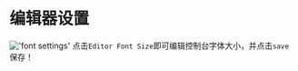 # 编辑器设置

!['font settings'](/image/settings/fontSettings.png)
点击`Editor Font Size`即可编辑控制台字体大小，并点击`save`保存！
